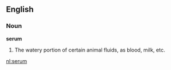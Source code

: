 ==English==

===Noun===

'''serum'''

#The watery portion of certain animal fluids, as blood, milk, etc.

[[nl:serum]]
